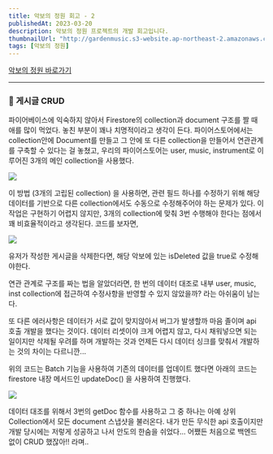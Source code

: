 ```yaml
---
title: 악보의 정원 회고 - 2
publishedAt: 2023-03-20
description: 악보의 정원 프로젝트의 개발 회고입니다.
thumbnailUrl: "http://gardenmusic.s3-website.ap-northeast-2.amazonaws.com/favicon.ico"
tags: [악보의 정원]
---
```


[악보의 정원 바로가기](http://gardenmusic.s3-website.ap-northeast-2.amazonaws.com/)

---

### 📝 게시글 CRUD

파이어베이스에 익숙하지 않아서 Firestore의 collection과 document 구조를 짤 때 애를 많이 먹었다. 놓친 부분이 꽤나 치명적이라고 생각이 든다. 파이어스토어에서는 collection안에 Document를 만들고 그 안에 또 다른 collection을 만들어서 연관관계를 구축할 수 있다는 걸 놓쳤고, 우리의 파이어스토어는 user, music, instrument로 이루어진 3개의 메인 collection을 사용했다.

![](https://velog.velcdn.com/images/ethan_world/post/e0c4d829-7ded-442c-b15d-30121ea120f6/image.png)

이 방법 (3개의 고립된 collection) 을 사용하면, 관련 필드 하나를 수정하기 위해 해당 데이터를 기반으로 다른 collection에서도 수동으로 수정해주어야 하는 문제가 있다. 이 작업은 구현하기 어렵지 않지만, 3개의 collection에 맞춰 3번 수행해야 한다는 점에서 꽤 비효율적이라고 생각된다. 코드를 보자면,

![](https://velog.velcdn.com/images/ethan_world/post/85518304-f028-46e0-834e-f1234546107a/image.png)

유저가 작성한 게시글을 삭제한다면, 해당 악보에 있는 isDeleted 값을 true로 수정해야한다.

연관 관계로 구조를 짜는 법을 알았더라면, 한 번의 데이터 대조로 내부 user, music, inst collection에 접근하여 수정사항을 반영할 수 있지 않았을까? 라는 아쉬움이 남는다.

또 다른 에러사항은 데이터가 서로 값이 맞지않아서 버그가 발생할까 마음 졸이며 api 호출 개발을 했다는 것이다. 데이터 리셋이야 크게 어렵지 않고, 다시 채워넣으면 되는 일이지만 삭제될 우려를 하며 개발하는 것과 언제든 다시 데이터 싱크를 맞춰서 개발하는 것의 차이는 다르니깐...

위의 코드는 Batch 기능을 사용하여 기존의 데이터를 업데이트 했다면 아래의 코드는 firestore 내장 메서드인 updateDoc() 을 사용하여 진행했다.

![](https://velog.velcdn.com/images/ethan_world/post/f250f7bd-51c2-41e1-b31d-9e2aac445c2a/image.png)

데이터 대조를 위해서 3번의 getDoc 함수를 사용하고 그 중 하나는 아예 상위 Collection에서 모든 document 스냅샷을 불러온다. 내가 만든 무식한 api 호출이지만 개발 당시에는 저렇게 성공하고 나서 안도의 한숨을 쉬었다... 어쨌든 처음으로 백엔드 없이 CRUD 했잖아!! 라며..
